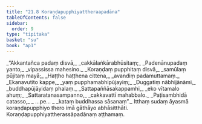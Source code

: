 ```yaml
---
title: "21.8 Koraṇḍapupphiyattheraapadāna"
tableOfContents: false
sidebar:
  order: 9
type: "tipitaka"
basket: "su"
book: "ap1"
---
```



<DynamicBreadcrumb />

<Division number="35" book="ap1">

<Paragraph number="2798" type="verses" book="ap1">
_“Akkantañca padaṃ disvā,_  
_cakkālaṅkārabhūsitaṃ;_  
_Padenānupadaṃ yanto,_  
_vipassissa mahesino._  

</Paragraph>

</Division>
<Division number="36" book="ap1">

<Paragraph number="2799" type="verses" book="ap1">
_Koraṇḍaṃ pupphitaṃ disvā,_  
_samūlaṃ pūjitaṃ mayā;_  
_Haṭṭho haṭṭhena cittena,_  
_avandiṃ padamuttamaṃ._  

</Paragraph>

</Division>
<Division number="37" book="ap1">

<Paragraph number="2800" type="verses" book="ap1">
_Ekanavutito kappe,_  
_yaṃ pupphamabhipūjayiṃ;_  
_Duggatiṃ nābhijānāmi,_  
_buddhapūjāyidaṃ phalaṃ._  

</Paragraph>

</Division>
<Division number="38" book="ap1">

<Paragraph number="2801" type="verses" book="ap1">
_Sattapaññāsakappamhi,_  
_eko vītamalo ahuṃ;_  
_Sattaratanasampanno,_  
_cakkavattī mahabbalo._  

</Paragraph>

</Division>
<Division number="39" book="ap1">

<Paragraph number="2802" type="verses" book="ap1">
_Paṭisambhidā catasso,_  
_ …pe… _  
_kataṃ buddhassa sāsanaṃ”._  

</Paragraph>

<Paragraph number="2803" book="ap1">
Itthaṃ sudaṃ āyasmā koraṇḍapupphiyo thero imā gāthāyo abhāsitthāti.

</Paragraph>
</Division>

<Paragraph number="2804" type="center" book="ap1">
Koraṇḍapupphiyattherassāpadānaṃ aṭṭhamaṃ.
</Paragraph>
